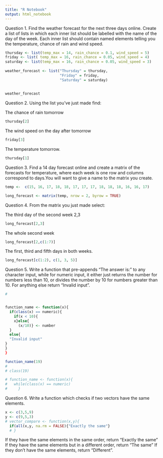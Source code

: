 ```yaml
---
title: "R Notebook"
output: html_notebook
---
```

Question 1.
Find the weather forecast for the next three days online. Create a list of lists in which each inner list should be labelled with the name of the day of the week. Each inner list should contain named elements telling you the temperature, chance of rain and wind speed.


```r

thursday <- list(temp_max = 14, rain_chance = 0.1, wind_speed = 5)
friday <- list( temp_max = 16, rain_chance = 0.05, wind_speed = 4)
saturday <- list(temp_max = 16, rain_chance = 0.05, wind_speed = 3)
   
weather_forecast <- list("Thursday" = thursday, 
                         "Friday" = friday,
                         "Saturday" = saturday)
  
  
weather_forecast 
```
Question 2.
Using the list you’ve just made find:

The chance of rain tomorrow

```r
thursday[2]
```

The wind speed on the day after tomorrow
```r
friday[3]
```

The temperature tomorrow.

```r
thursday[1]
```

Question 3.
Find a 14 day forecast online and create a matrix of the forecasts for temperature, where each week is one row and columns correspond to days.You will want to give a name to the matrix you create.
```r
temp <-  c(15, 16, 17, 18, 18, 17, 17, 17, 18, 18, 18, 16, 16, 17)

long_forecast <- matrix(temp, nrow = 2, byrow = TRUE)
```

Question 4.
From the matrix you just made select:

The third day of the second week
2,3


```r
long_forecast[2,3]
```
The whole second week

```r
long_forecast[2,c(1:7)]
```
The first, third and fifth days in both weeks.

```r
long_forecast[c(1:2), c(1, 3, 5)]
```

Question 5.
Write a function that pre-appends “The answer is:” to any character input, while for numeric input, it either just returns the number for numbers less than 10, or divides the number by 10 for numbers greater than 10. For anything else return “Invalid input”.

```r
#


function_name <- function(x){
  if(class(x) == numeric){
    if(x < 10){
    x}else{
      (x/10)} <- number
  }
  else{
  "Invalid input"
}
}
}

function_name(19)
#
# class(19)

# function_name <- function(x){
#   while(class(x) == numeric)
#     }
```
Question 6.
Write a function which checks if two vectors have the same elements.

```r
x <- c(3,5,9)
y <- c(9,5,3)
# vector_compare <- function(x,y){
  if(all(x,y, na.rm = FALSE){"Exactly the same"}
  # }


```


If they have the same elements in the same order, return “Exactly the same”
If they have the same elements but in a different order, return “The same”
If they don’t have the same elements, return “Different”.
